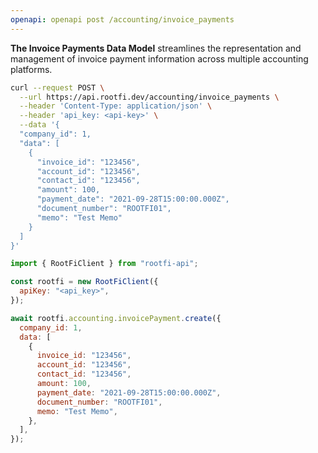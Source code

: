 ```yaml
---
openapi: openapi post /accounting/invoice_payments
---
```


**The Invoice Payments Data Model** streamlines the representation and management of invoice payment information across multiple accounting platforms.

<RequestExample>

```bash cURL
curl --request POST \
  --url https://api.rootfi.dev/accounting/invoice_payments \
  --header 'Content-Type: application/json' \
  --header 'api_key: <api-key>' \
  --data '{
  "company_id": 1,
  "data": [
    {
      "invoice_id": "123456",
      "account_id": "123456",
      "contact_id": "123456",
      "amount": 100,
      "payment_date": "2021-09-28T15:00:00.000Z",
      "document_number": "ROOTFI01",
      "memo": "Test Memo"
    }
  ]
}'
```

```javascript NodeJS
import { RootFiClient } from "rootfi-api";

const rootfi = new RootFiClient({
  apiKey: "<api_key>",
});

await rootfi.accounting.invoicePayment.create({
  company_id: 1,
  data: [
    {
      invoice_id: "123456",
      account_id: "123456",
      contact_id: "123456",
      amount: 100,
      payment_date: "2021-09-28T15:00:00.000Z",
      document_number: "ROOTFI01",
      memo: "Test Memo",
    },
  ],
});
```

</RequestExample>
